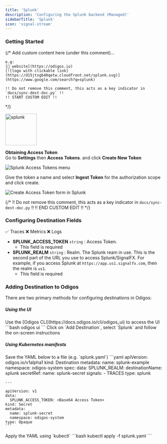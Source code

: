 ```yaml
---
title: 'Splunk'
description: 'Configuring the Splunk backend (Managed)'
sidebarTitle: 'Splunk'
icon: 'signal-stream'
---
```


### Getting Started

{/*
    Add custom content here (under this comment)...

    e.g:
    [🔗 website](https://odigos.io)
    [![logo with clickable link](https://d15jtxgb40qetw.cloudfront.net/splunk.svg)](https://www.google.com/search?q=splunk)

    !! Do not remove this comment, this acts as a key indicator in `docs/sync-dest-doc.py` !!
    !! START CUSTOM EDIT !!
*/}

<img src='https://d15jtxgb40qetw.cloudfront.net/splunk.svg' alt='splunk' width="100" height="100" className="not-prose" />

**Obtaining Access Token**<br />
Go to **Settings** then **Access Tokens**. and click **Create New Token**

<Frame>
  <img src="/backends/images/splunk1.png" alt="Splunk Access Tokens menu" />
</Frame>

Give the token a name and select **Ingest Token** for the authorization scope and click create.

<Frame>
  <img src="/backends/images/splunk2.png" alt="Create Access Token form in Splunk" />
</Frame>

{/*
    !! Do not remove this comment, this acts as a key indicator in `docs/sync-dest-doc.py` !!
    !! END CUSTOM EDIT !!
*/}

### Configuring Destination Fields

<Accordion title="Supported Signals:">
  ✅ Traces
  ❌ Metrics
  ❌ Logs
</Accordion>

- **SPLUNK_ACCESS_TOKEN** `string` : Access Token.
  - This field is required
- **SPLUNK_REALM** `string` : Realm. The Splunk ream in use. This is the second part of the URL you use to access Splunk/SignalFX. For example, if you access Splunk at `https://app.us1.signalfx.com`, then the realm is `us1`.
  - This field is required

### Adding Destination to Odigos

There are two primary methods for configuring destinations in Odigos:

##### **Using the UI**

<Steps>
  <Step>
    Use the [Odigos CLI](https://docs.odigos.io/cli/odigos_ui) to access the UI
    ```bash
    odigos ui
    ```
  </Step>
  <Step>
    Click on `Add Destination`, select `Splunk` and follow the on-screen instructions
  </Step>
</Steps>

##### **Using Kubernetes manifests**

<Steps>
  <Step>
    Save the YAML below to a file (e.g. `splunk.yaml`)
    ```yaml
    apiVersion: odigos.io/v1alpha1
    kind: Destination
    metadata:
      name: splunk-example
      namespace: odigos-system
    spec:
      data:
        SPLUNK_REALM: <Realm>
      destinationName: splunk
      secretRef:
        name: splunk-secret
      signals:
      - TRACES
      type: splunk

    ---

    apiVersion: v1
    data:
      SPLUNK_ACCESS_TOKEN: <Base64 Access Token>
    kind: Secret
    metadata:
      name: splunk-secret
      namespace: odigos-system
    type: Opaque
    ```
  </Step>
  <Step>
    Apply the YAML using `kubectl`
    ```bash
    kubectl apply -f splunk.yaml
    ```
  </Step>
</Steps>